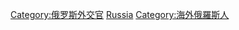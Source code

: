 {{Commonscat|Ambassadors of Russia}}

[[Category:俄罗斯外交官|Category:俄罗斯外交官]]
[[Category:各国驻外大使|Russia]]
[[Category:海外俄羅斯人|Category:海外俄羅斯人]]